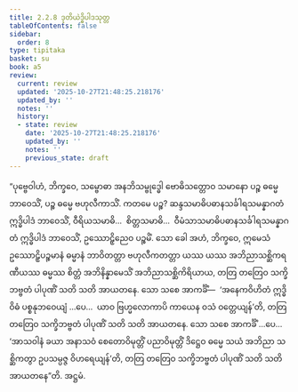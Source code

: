 ```yaml
---
title: 2.2.8 ဒုတိယဲဒ္ဓိပါဒသုတ္တ
tableOfContents: false
sidebar:
  order: 8
type: tipitaka
basket: su
book: a5
review:
  current: review
  updated: '2025-10-27T21:48:25.218176'
  updated_by: ''
  notes: ''
  history:
  - state: review
    date: '2025-10-27T21:48:25.218176'
    updated_by: ''
    notes: ''
    previous_state: draft
---
```



<ReviewStatus review={frontmatter.review} showDetails={true} />

<HypothesisAnnotation frontmatter={frontmatter} />

<DynamicBreadcrumb />

<Division number="68" book="a5" e="ch" v="16" p="72">

<Paragraph number="416" book="a5">
“ပုဗ္ဗေဝါဟံ, ဘိက္ခဝေ, သမ္ဗောဓာ အနဘိသမ္ဗုဒ္ဓေါ ဗောဓိသတ္တောဝ သမာနော ပဉ္စ ဓမ္မေ ဘာဝေသိံ, ပဉ္စ ဓမ္မေ ဗဟုလီကာသိံ. ကတမေ ပဉ္စ? ဆန္ဒသမာဓိပဓာနသင်္ခါရသမန္နာဂတံ ဣဒ္ဓိပါဒံ ဘာဝေသိံ, ဝီရိယသမာဓိ…  စိတ္တသမာဓိ…  ဝီမံသာသမာဓိပဓာနသင်္ခါရသမန္နာဂတံ ဣဒ္ဓိပါဒံ ဘာဝေသိံ, ဥဿောဠှိညေဝ ပဉ္စမိံ. သော ခေါ အဟံ, ဘိက္ခဝေ, ဣမေသံ ဥဿောဠှိပဉ္စမာနံ ဓမ္မာနံ ဘာဝိတတ္တာ ဗဟုလီကတတ္တာ ယဿ ယဿ အဘိညာသစ္ဆိကရဏီယဿ ဓမ္မဿ စိတ္တံ အဘိနိန္နာမေသိံ အဘိညာသစ္ဆိကိရိယာယ, တတြ တတြေဝ သက္ခိဘဗ္ဗတံ ပါပုဏိံ သတိ သတိ အာယတနေ.
</Paragraph>

<Paragraph number="417" book="a5">
သော သစေ အာကင်္ခိံ—  ‘အနေကဝိဟိတံ ဣဒ္ဓိဝိဓံ ပစ္စနုဘဝေယျံ …ပေ…  ယာဝ ဗြဟ္မလောကာပိ ကာယေန ဝသံ ဝတ္တေယျန်’တိ, တတြ တတြေဝ သက္ခိဘဗ္ဗတံ ပါပုဏိံ သတိ သတိ အာယတနေ.
</Paragraph>

<Paragraph number="418" book="a5">
သော သစေ အာကင်္ခိံ …ပေ…  ‘အာသဝါနံ ခယာ အနာသဝံ စေတောဝိမုတ္တိံ ပညာဝိမုတ္တိံ ဒိဋ္ဌေဝ ဓမ္မေ သယံ အဘိညာ သစ္ဆိကတွာ ဥပသမ္ပဇ္ဇ ဝိဟရေယျန်’တိ, တတြ တတြေဝ သက္ခိဘဗ္ဗတံ ပါပုဏိံ သတိ သတိ အာယတနေ”တိ.

</Paragraph>
</Division>

<Paragraph number="419" type="center" book="a5">
အဋ္ဌမံ.
</Paragraph>